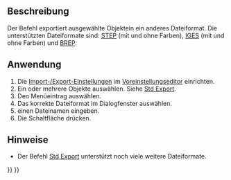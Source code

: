 <languages/>

{{Docnav/de
|[[Part_Import/de|Import CAD]]
|[[Part_BoxSelection/de|Part BoxAuswahl]]
|[[Part_Workbench/de|Part]]
|IconL=Part_Import.svg
|IconR=Part_BoxSelection.svg
|IconC=Workbench_Part.svg
}}

{{GuiCommand/de
|Name=Part Export‎
|Name/de=Part Export
|MenuLocation=Part → In CAD-Datei exportieren...
|Workbenches=[[Part_Workbench/de|Part]]
|SeeAlso=[[Std_Export/de|Std Export]], [[Import_Export/de|Import Export]]
}}

<span id="Description"></span>
==Beschreibung== 

Der Befehl {{Button|[[Image:Part_Export.svg|24px]] [[Part_Export/de|Part Export]]}} exportiert ausgewählte Objektein ein anderes Dateiformat. Die unterstützten Dateiformate sind: [https://en.wikipedia.org/wiki/Step_file STEP] (mit und ohne Farben), [https://en.wikipedia.org/wiki/IGES IGES] (mit und ohne Farben) und [https://en.wikipedia.org/wiki/BREP BREP].

<span id="Usage"></span>
==Anwendung==

# Die [[Import_Export_Preferences/de|Import-/Export-Einstellungen]] im [[Preferences_Editor/de|Voreinstellungseditor]] einrichten.
# Ein oder mehrere Objekte auswählen. Siehe [[Std_Export/de#Anwendung|Std Export]].
# Den Menüeintrag {{MenuCommand|Part → [[File:Part_Export.svg|16px]] In CAD-Datei exportieren}} auswählen.
# Das korrekte Dateiformat im Dialogfenster auswählen.
# einen Dateinamen eingeben.
# Die Schaltfläche {{Button|Speichern}} drücken.

<span id="Notes"></span>
==Hinweise==

* Der Befehl [[Std_Export/de|Std Export]] unterstützt noch viele weitere Dateiformate.


{{Docnav/de
|[[Part_Import/de|Import CAD]]
|[[Part_BoxSelection/de|Part BoxAuswahl]]
|[[Part_Workbench/de|Part]]
|IconL=Part_Import.svg
|IconR=Part_BoxSelection.svg
|IconC=Workbench_Part.svg
}}

{{Part_Tools_navi{{#translation:}}}}
{{Userdocnavi{{#translation:}}}}